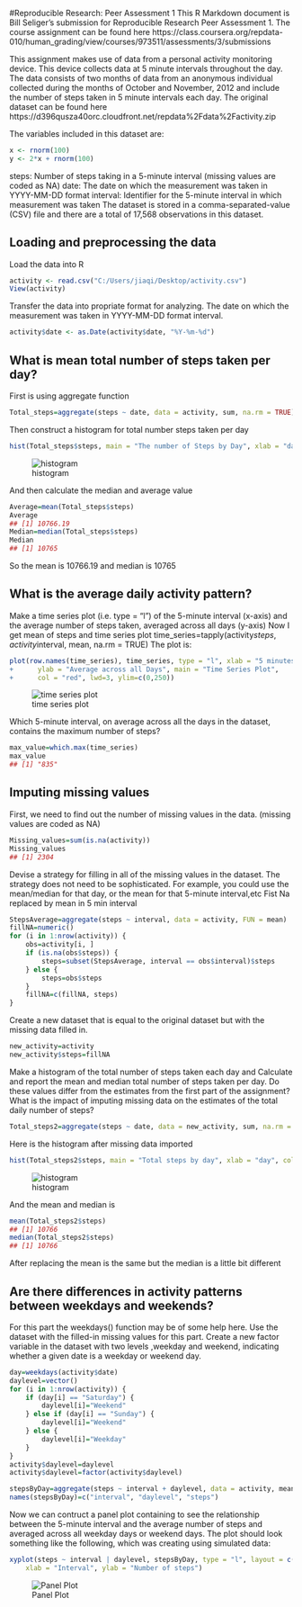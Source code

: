 #Reproducible Research: Peer Assessment 1
This R Markdown document is Bill Seliger’s submission for Reproducible Research Peer Assessment 1. The course assignment can be found here https://class.coursera.org/repdata-010/human_grading/view/courses/973511/assessments/3/submissions

This assignment makes use of data from a personal activity monitoring device. This device collects data at 5 minute intervals throughout the day. The data consists of two months of data from an anonymous individual collected during the months of October and November, 2012 and include the number of steps taken in 5 minute intervals each day. The original dataset can be found here https://d396qusza40orc.cloudfront.net/repdata%2Fdata%2Factivity.zip

The variables included in this dataset are:

```r
x <- rnorm(100)
y <- 2*x + rnorm(100)
```

steps: Number of steps taking in a 5-minute interval (missing values are coded as NA)
date: The date on which the measurement was taken in YYYY-MM-DD format
interval: Identifier for the 5-minute interval in which measurement was taken The dataset is stored in a comma-separated-value (CSV) file and there are a total of 17,568 observations in this dataset.

## Loading and preprocessing the data
Load the data into R
```r
activity <- read.csv("C:/Users/jiaqi/Desktop/activity.csv")
View(activity)
```
Transfer the data into propriate format for analyzing. The date on which the measurement was taken in YYYY-MM-DD format interval.

```r
activity$date <- as.Date(activity$date, "%Y-%m-%d")
```

## What is mean total number of steps taken per day?

First is using aggregate function
```r
Total_steps=aggregate(steps ~ date, data = activity, sum, na.rm = TRUE)
```
Then construct a histogram for total number steps taken per day
```r
hist(Total_steps$steps, main = "The number of Steps by Day", xlab = "day", col="skyblue", border=F,  breaks=20)
```
![histogram](instructions_fig/graph1.png)

And then calculate the median and average value 

```r
Average=mean(Total_steps$steps)
Average
## [1] 10766.19
Median=median(Total_steps$steps)
Median
## [1] 10765
```

So the mean is 10766.19 and median is 10765


## What is the average daily activity pattern?
Make a time series plot (i.e. type = “l”) of the 5-minute interval (x-axis) and the average number of steps taken, averaged across all days (y-axis)
Now I get mean of steps and time series plot
time_series=tapply(activity$steps, activity$interval, mean, na.rm = TRUE)
The plot is:
```r
plot(row.names(time_series), time_series, type = "l", xlab = "5 minutes interval", 
+      ylab = "Average across all Days", main = "Time Series Plot", 
+      col = "red", lwd=3, ylim=c(0,250))
```
![time series plot](instructions_fig/time_series.png)

Which 5-minute interval, on average across all the days in the dataset, contains the maximum number of steps?
```r
max_value=which.max(time_series)
max_value
## [1] "835"
```


## Imputing missing values

First, we need to find out the number of missing values in the data. (missing values are coded as NA)

```r
Missing_values=sum(is.na(activity))
Missing_values
## [1] 2304
```
Devise a strategy for filling in all of the missing values in the dataset. The strategy does not need to be sophisticated. For example, you could use the mean/median for that day, or the mean for that 5-minute interval,etc
Fist Na replaced by mean in 5 min interval
```r
StepsAverage=aggregate(steps ~ interval, data = activity, FUN = mean)
fillNA=numeric()
for (i in 1:nrow(activity)) {
    obs=activity[i, ]
    if (is.na(obs$steps)) {
        steps=subset(StepsAverage, interval == obs$interval)$steps
    } else {
        steps=obs$steps
    }
    fillNA=c(fillNA, steps)
}
```
Create a new dataset that is equal to the original dataset but with the missing data filled in.
```r
new_activity=activity
new_activity$steps=fillNA
```
Make a histogram of the total number of steps taken each day and Calculate and report the mean and median total number of steps taken per day. Do these values differ from the estimates from the first part of the assignment? What is the impact of imputing missing data on the estimates of the total daily number of steps?
```r
Total_steps2=aggregate(steps ~ date, data = new_activity, sum, na.rm = TRUE)
```

Here is the histogram after missing data imported 
```r
hist(Total_steps2$steps, main = "Total steps by day", xlab = "day", col=scales::alpha('red',.5), breaks=20, border = F)
```
![histogram](instructions_fig/graph2.png)

And the mean and median is
```r
mean(Total_steps2$steps)
## [1] 10766
median(Total_steps2$steps)
## [1] 10766
```
After replacing the mean is the same but the median is a little bit different


## Are there differences in activity patterns between weekdays and weekends?

For this part the weekdays() function may be of some help here. Use the dataset with the filled-in missing values for this part.
Create a new factor variable in the dataset with two levels ,weekday and weekend, indicating whether a given date is a weekday or weekend day.
```r
day=weekdays(activity$date)
daylevel=vector()
for (i in 1:nrow(activity)) {
    if (day[i] == "Saturday") {
        daylevel[i]="Weekend"
    } else if (day[i] == "Sunday") {
        daylevel[i]="Weekend"
    } else {
        daylevel[i]="Weekday"
    }
}
activity$daylevel=daylevel
activity$daylevel=factor(activity$daylevel)
```
```r
stepsByDay=aggregate(steps ~ interval + daylevel, data = activity, mean)
names(stepsByDay)=c("interval", "daylevel", "steps")
```


Now we can contruct a panel plot containing to see the relationship between the 5-minute interval and the average number of steps  and averaged across all weekday days or weekend days. The plot should look something like the following, which was creating using simulated data:
```r
xyplot(steps ~ interval | daylevel, stepsByDay, type = "l", layout = c(1, 2), 
    xlab = "Interval", ylab = "Number of steps")
```
![Panel Plot](instructions_fig/two.png)
